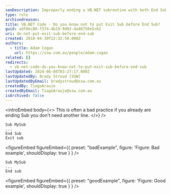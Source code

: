 ```yaml
---
seoDescription: Improperly ending a VB.NET subroutine with both End Sub and Exit Sub.
type: rule
archivedreason:
title: VB.NET Code - Do you know not to put Exit Sub before End Sub?
guid: adf0ec80-f374-4b19-9d92-da46750e5c62
uri: do-not-put-exit-sub-before-end-sub
created: 2018-04-30T22:32:50.000Z
authors:
  - title: Adam Cogan
    url: https://ssw.com.au/people/adam-cogan
related: []
redirects:
  - vb-net-code-do-you-know-not-to-put-exit-sub-before-end-sub
lastUpdated: 2024-06-08T03:27:17.000Z
lastUpdatedBy: Brady Stroud [SSW]
lastUpdatedByEmail: bradystroud@ssw.com.au
createdBy: TiagoAraujo
createdByEmail: TiagoAraujo@ssw.com.au
isArchived: false
---
```


<introEmbed
  body={<>
This is often a bad practice if you already are ending Sub you don't need another line.
  </>}
/>
```vbnet
Sub MySub
...
End Sub
Exit sub
```

<figureEmbed figureEmbed={{
  preset: "badExample",
  figure: 'Figure: Bad example',
  shouldDisplay: true
} } />


```vbnet
Sub MySub
...
End sub
```

<figureEmbed figureEmbed={{
  preset: "goodExample",
  figure: 'Figure: Good example',
  shouldDisplay: true
} } />
